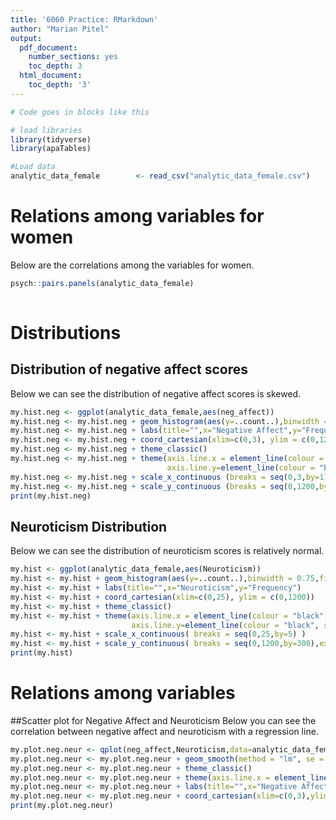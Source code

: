 ```yaml
---
title: '6060 Practice: RMarkdown'
author: "Marian Pitel"
output:
  pdf_document:
    number_sections: yes
    toc_depth: 3
  html_document:
    toc_depth: '3'
---
```


```r
# Code goes in blocks like this

# load libraries
library(tidyverse)
library(apaTables)

#Load data 
analytic_data_female        <- read_csv("analytic_data_female.csv")

```

# Relations among variables for women

Below are the correlations among the variables for women.


```r
psych::pairs.panels(analytic_data_female)
       
```

\pagebreak

# Distributions

## Distribution of negative affect scores
Below we can see the distribution of negative affect scores is skewed.

```r
my.hist.neg <- ggplot(analytic_data_female,aes(neg_affect))
my.hist.neg <- my.hist.neg + geom_histogram(aes(y=..count..),binwidth = 0.10,fill="black",color="black")
my.hist.neg <- my.hist.neg + labs(title="",x="Negative Affect",y="Frequency")
my.hist.neg <- my.hist.neg + coord_cartesian(xlim=c(0,3), ylim = c(0,1200))
my.hist.neg <- my.hist.neg + theme_classic()
my.hist.neg <- my.hist.neg + theme(axis.line.x = element_line(colour = "black", size=0.5,linetype = 'solid'),
                                   axis.line.y=element_line(colour = "black", size=0.5, linetype='solid'))
my.hist.neg <- my.hist.neg + scale_x_continuous (breaks = seq(0,3,by=1))
my.hist.neg <- my.hist.neg + scale_y_continuous (breaks = seq(0,1200,by=300), expand=c(0,0))
print(my.hist.neg)
```

\pagebreak

## Neuroticism Distribution
Below we can see the distribution of neuroticism scores is relatively normal.

```r
my.hist <- ggplot(analytic_data_female,aes(Neuroticism))
my.hist <- my.hist + geom_histogram(aes(y=..count..),binwidth = 0.75,fill="black",color="black")
my.hist <- my.hist + labs(title="",x="Neuroticism",y="Frequency")
my.hist <- my.hist + coord_cartesian(xlim=c(0,25), ylim = c(0,1200))
my.hist <- my.hist + theme_classic()
my.hist <- my.hist + theme(axis.line.x = element_line(colour = "black", size=0.5,linetype = 'solid'),
                           axis.line.y=element_line(colour = "black", size=0.5, linetype='solid'))
my.hist <- my.hist + scale_x_continuous( breaks = seq(0,25,by=5) )
my.hist <- my.hist + scale_y_continuous( breaks = seq(0,1200,by=300),expand=c(0,0))
print(my.hist)
```

\pagebreak

# Relations among variables 
##Scatter plot for Negative Affect and Neuroticism 
Below you can see the correlation between negative affect and neuroticism with a regression line. 

```r
my.plot.neg.neur <- qplot(neg_affect,Neuroticism,data=analytic_data_female)
my.plot.neg.neur <- my.plot.neg.neur + geom_smooth(method = "lm", se = FALSE, color='black')
my.plot.neg.neur <- my.plot.neg.neur + theme_classic()
my.plot.neg.neur <- my.plot.neg.neur + theme(axis.line.x = element_line(colour='black',size=0.5,linetype='solid'),axis.line.y = element_line(colour='black',size=0.5,linetype='solid'))
my.plot.neg.neur <- my.plot.neg.neur + labs(title="",x="Negative Affect",y="Neuroticism")
my.plot.neg.neur <- my.plot.neg.neur + coord_cartesian(xlim=c(0,3),ylim=c(0,24))
print(my.plot.neg.neur)
```



